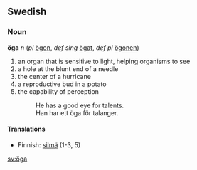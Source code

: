 ==Swedish==
===Noun===
'''öga''' ''n'' (''pl'' [[ögon]], ''def sing'' [[ögat]], ''def pl'' [[ögonen]])

#an organ that is sensitive to light, helping organisms to see
#a hole at the blunt end of a needle
#the center of a hurricane
#a reproductive bud in a potato
#the capability of perception
#:He has a good eye for talents. 
#:Han har ett öga för talanger.

====Translations====

*Finnish: [[silmä]] (1-3, 5)

[[sv:öga]]